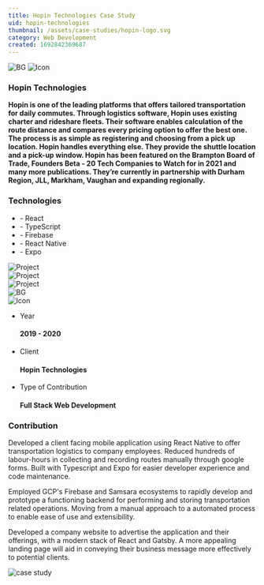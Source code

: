 ```yaml
---
title: Hopin Technologies Case Study
uid: hopin-technologies
thumbnail: /assets/case-studies/hopin-logo.svg
category: Web Development
created: 1692842369687
---
```


<PortfolioHeader media="/assets/case-studies/hopin-logo.svg" />

<div className="container">
  <div data-aos="zoom-in">
    <div class="d-flex project-infos-wrap shadow-box mb-24">
      <img src="/assets/bg1.png" alt="BG" class="bg-img" />
      <img src="/assets/icons/icon2.png" alt="Icon" />
      <div class="project-details-info flex-1">
        <h3>Hopin Technologies</h3>
        <p>
          <b>
            Hopin is one of the leading platforms that offers tailored
            transportation for daily commutes. Through logistics software, Hopin
            uses existing charter and rideshare fleets. Their software enables
            calculation of the route distance and compares every pricing option
            to offer the best one. The process is as simple as registering and
            choosing from a pick up location. Hopin handles everything else.
            They provide the shuttle location and a pick-up window. Hopin has
            been featured on the Brampton Board of Trade, Founders Beta - 20
            Tech Companies to Watch for in 2021 and many more publications.
            They’re currently in partnership with Durham Region, JLL, Markham,
            Vaughan and expanding regionally.
          </b>
        </p>
      </div>
      <div class="project-details-info flex-1">
        <h3>Technologies</h3>
        <ul>
          <li>- React</li>
          <li>- TypeScript</li>
          <li>- Firebase</li>
          <li>- React Native</li>
          <li>- Expo</li>
        </ul>
      </div>
    </div>
  </div>
  <div class="project-details-2-img mb-24" data-aos="zoom-in">
    <img src="/assets/case-studies/hopin-banner-1.png" alt="Project" />
  </div>
  <div class="row mb-24">
    <div class="col-md-6" data-aos="zoom-in">
      <div class="project-details-3-img">
        <img src="/assets/case-studies/hopin-thumbnail-1.png" alt="Project" />
      </div>
    </div>
    <div class="col-md-6" data-aos="zoom-in">
      <div class="project-details-3-img">
        <img src="/assets/case-studies/hopin-thumbnail-2.png" alt="Project" />
      </div>
    </div>
  </div>
  <div data-aos="zoom-in">
    <div class="project-about-2 d-flex shadow-box mb-24">
      <img src="/assets/bg1.png" alt="BG" class="bg-img" />
      <div class="left-details">
        <img src="/assets/icons/icon3.png" alt="Icon" />
        <ul>
          <li>
            <p>Year</p>
            <h4>2019 - 2020</h4>
          </li>
          <li>
            <p>Client</p>
            <h4>Hopin Technologies</h4>
          </li>
          <li>
            <p>Type of Contribution</p>
            <h4>Full Stack Web Development</h4>
          </li>
        </ul>
      </div>
      <div class="right-details">
        <h3>Contribution</h3>
        <p>
          Developed a client facing mobile application using React Native to
          offer transportation logistics to company employees. Reduced hundreds
          of labour-hours in collecting and recording routes manually through
          google forms. Built with Typescript and Expo for easier developer
          experience and code maintenance.
        </p>
        <p>
          Employed GCP's Firebase and Samsara ecosystems to rapidly develop and
          prototype a functioning backend for performing and storing
          transportation related operations. Moving from a manual approach to a
          automated process to enable ease of use and extensibility.
        </p>
        <p>
          Developed a company website to advertise the application and their
          offerings, with a modern stack of React and Gatsby. A more appealing
          landing page will aid in conveying their business message more
          effectively to potential clients.
        </p>
      </div>
    </div>
  </div>
</div>

<div className="project-details-img" data-aos="zoom-in">
  <img src="/assets/case-studies/hopin-banner-2.png" alt="case study" />
</div>

<PortfolioFooter />
